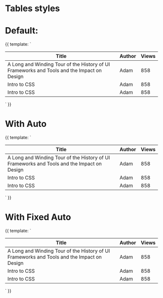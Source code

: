 
<Meta title="Components/Tables" />

# Tables styles

# Default:

<Preview>
  <Story name="Default">
    {{
      template: `
      <div class="flex justify-center items-center h-screen font-lato">
        <table class="">
          <thead>
            <tr>
              <th>Title</th>
              <th>Author</th>
              <th>Views</th>
            </tr>
          </thead>
          <tbody>
            <tr>
              <td>A Long and Winding Tour of the History of UI Frameworks and Tools and the Impact on Design</td>
              <td>Adam</td>
              <td>858</td>
            </tr>
            <tr>
              <td>Intro to CSS</td>
              <td>Adam</td>
              <td>858</td>
            </tr>
            <tr>
              <td>Intro to CSS</td>
              <td>Adam</td>
              <td>858</td>
            </tr>
          </tbody>
        </table>
      </div>
      `
    }}
  </Story>
</Preview>

# With Auto

<Preview>
  <Story name="With auto layout">
    {{
      template: `
      <div class="flex justify-center items-center h-screen font-lato">
        <table class="table-auto">
          <thead>
            <tr>
              <th>Title</th>
              <th>Author</th>
              <th>Views</th>
            </tr>
          </thead>
          <tbody>
            <tr>
              <td>A Long and Winding Tour of the History of UI Frameworks and Tools and the Impact on Design</td>
              <td>Adam</td>
              <td>858</td>
            </tr>
            <tr>
              <td>Intro to CSS</td>
              <td>Adam</td>
              <td>858</td>
            </tr>
            <tr>
              <td>Intro to CSS</td>
              <td>Adam</td>
              <td>858</td>
            </tr>
          </tbody>
        </table>
      </div>
      `
    }}
  </Story>
</Preview>

# With Fixed Auto

<Preview>
  <Story name="With fixed layout">
    {{
      template: `
      <div class="flex justify-center items-center h-screen font-lato">
        <table class="table-fixed">
          <thead>
            <tr>
              <th class="w-1/2">Title</th>
              <th class="w-1/2">Author</th>
              <th class="w-1/2">Views</th>
            </tr>
          </thead>
          <tbody>
            <tr>
              <td>A Long and Winding Tour of the History of UI Frameworks and Tools and the Impact on Design</td>
              <td>Adam</td>
              <td>858</td>
            </tr>
            <tr>
              <td>Intro to CSS</td>
              <td>Adam</td>
              <td>858</td>
            </tr>
            <tr>
              <td>Intro to CSS</td>
              <td>Adam</td>
              <td>858</td>
            </tr>
          </tbody>
        </table>
      </div>
      `
    }}
  </Story>
</Preview>
 